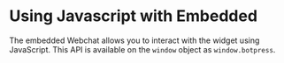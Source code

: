 
# Using Javascript with Embedded

The embedded Webchat allows you to interact with the widget using JavaScript. This API is available on the `window` object as `window.botpress`.

<ComingSoon />
